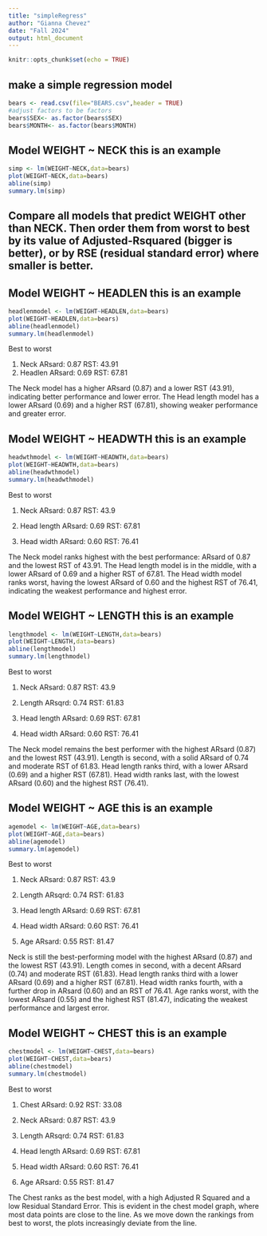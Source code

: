 ```yaml
---
title: "simpleRegress"
author: "Gianna Chevez"
date: "Fall 2024"
output: html_document
---
```


```r
knitr::opts_chunk$set(echo = TRUE)
```

## make a simple regression model

```r
bears <- read.csv(file="BEARS.csv",header = TRUE)
#adjust factors to be factors
bears$SEX<- as.factor(bears$SEX)
bears$MONTH<- as.factor(bears$MONTH)
```

## Model WEIGHT ~ NECK  this is an example  

```r
simp <- lm(WEIGHT~NECK,data=bears)
plot(WEIGHT~NECK,data=bears)
abline(simp)
summary.lm(simp)
```


## Compare all models that predict WEIGHT other than NECK. Then order them from worst to best by its value of Adjusted-Rsquared (bigger is better), or by RSE (residual standard error) where smaller is better. 



## Model WEIGHT ~ HEADLEN  this is an example  

```r
headlenmodel <- lm(WEIGHT~HEADLEN,data=bears)
plot(WEIGHT~HEADLEN,data=bears)
abline(headlenmodel)
summary.lm(headlenmodel)
```

Best to worst 

1. Neck          ARsard: 0.87        RST: 43.91
2. Headlen       ARsard: 0.69        RST: 67.81

The Neck model has a higher ARsard (0.87) and a lower RST (43.91), indicating better performance and lower error. The Head length model has a lower ARsard (0.69) and a higher RST (67.81), showing weaker performance and greater error.


## Model WEIGHT ~ HEADWTH  this is an example  

```r
headwthmodel <- lm(WEIGHT~HEADWTH,data=bears)
plot(WEIGHT~HEADWTH,data=bears)
abline(headwthmodel)
summary.lm(headwthmodel)
```

Best to worst 

1. Neck                ARsard: 0.87        RST: 43.9

2. Head length         ARsard: 0.69        RST: 67.81

3. Head width          ARsard: 0.60        RST: 76.41

The Neck model ranks highest with the best performance: ARsard of 0.87 and the lowest RST of 43.91. The Head length model is in the middle, with a lower ARsard of 0.69 and a higher RST of 67.81. The Head width model ranks worst, having the lowest ARsard of 0.60 and the highest RST of 76.41, indicating the weakest performance and highest error.


## Model WEIGHT ~ LENGTH  this is an example 

```r
lengthmodel <- lm(WEIGHT~LENGTH,data=bears)
plot(WEIGHT~LENGTH,data=bears)
abline(lengthmodel)
summary.lm(lengthmodel)
```

Best to worst 

1. Neck                ARsard: 0.87        RST: 43.9

2. Length              ARsqrd: 0.74        RST: 61.83

3. Head length         ARsard: 0.69        RST: 67.81

4. Head width          ARsard: 0.60        RST: 76.41

The Neck model remains the best performer with the highest ARsard (0.87) and the lowest RST (43.91). Length is second, with a solid ARsard of 0.74 and moderate RST of 61.83. Head length ranks third, with a lower ARsard (0.69) and a higher RST (67.81). Head width ranks last, with the lowest ARsard (0.60) and the highest RST (76.41).

## Model WEIGHT ~ AGE  this is an example 

```r
agemodel <- lm(WEIGHT~AGE,data=bears)
plot(WEIGHT~AGE,data=bears)
abline(agemodel)
summary.lm(agemodel)
```

Best to worst 

1. Neck                ARsard: 0.87        RST: 43.9

2. Length              ARsqrd: 0.74        RST: 61.83

3. Head length         ARsard: 0.69        RST: 67.81

4. Head width          ARsard: 0.60        RST: 76.41

5. Age                 ARsard: 0.55        RST: 81.47

Neck is still the best-performing model with the highest ARsard (0.87) and the lowest RST (43.91). Length comes in second, with a decent ARsard (0.74) and moderate RST (61.83). Head length ranks third with a lower ARsard (0.69) and a higher RST (67.81). Head width ranks fourth, with a further drop in ARsard (0.60) and an RST of 76.41. Age ranks worst, with the lowest ARsard (0.55) and the highest RST (81.47), indicating the weakest performance and largest error.


## Model WEIGHT ~ CHEST  this is an example 

```r
chestmodel <- lm(WEIGHT~CHEST,data=bears)
plot(WEIGHT~CHEST,data=bears)
abline(chestmodel)
summary.lm(chestmodel)
```

Best to worst                

1. Chest                ARsard: 0.92        RST: 33.08

2. Neck                 ARsard: 0.87        RST: 43.9

3. Length               ARsqrd: 0.74        RST: 61.83

4. Head length          ARsard: 0.69        RST: 67.81

5. Head width           ARsard: 0.60        RST: 76.41

6. Age                  ARsard: 0.55        RST: 81.47

The Chest ranks as the best model, with a high Adjusted R Squared and a low Residual Standard Error. This is evident in the chest model graph, where most data points are close to the line. As we move down the rankings from best to worst, the plots increasingly deviate from the line. 

